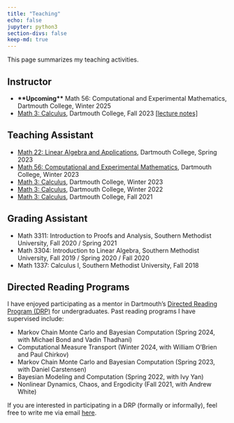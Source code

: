 ```yaml
---
title: "Teaching"
echo: false
jupyter: python3
section-divs: false
keep-md: true
---
```


This page summarizes my teaching activities. 

## Instructor

- **\*\*Upcoming\*\*** Math 56: Computational and Experimental Mathematics, Dartmouth College, Winter 2025
- [Math 3: Calculus](https://math.dartmouth.edu/~m3f23/general.phtml), Dartmouth College, Fall 2023 [[lecture notes]](https://nbviewer.org/github/jlindbloom/jlindbloom.github.io/blob/main/documents/m3f23_notes.pdf)


## Teaching Assistant

- [Math 22: Linear Algebra and Applications](https://math.dartmouth.edu/~m22s23/), Dartmouth College, Spring 2023
- [Math 56: Computational and Experimental Mathematics](https://math.dartmouth.edu/~m56w23/), Dartmouth College, Winter 2023
- [Math 3: Calculus](https://math.dartmouth.edu/~m3w23/), Dartmouth College, Winter 2023
- [Math 3: Calculus](https://math.dartmouth.edu/~m3w22/), Dartmouth College, Winter 2022
- [Math 3: Calculus](https://canvas.dartmouth.edu/courses/48609), Dartmouth College, Fall 2021

## Grading Assistant
- Math 3311: Introduction to Proofs and Analysis, Southern Methodist University, Fall 2020 / Spring 2021
- Math 3304: Introduction to Linear Algebra, Southern Methodist University, Fall 2019 / Spring 2020 / Fall 2020
- Math 1337: Calculus I, Southern Methodist University, Fall 2018

## Directed Reading Programs

I have enjoyed participating as a mentor in Dartmouth's [Directed Reading Program (DRP)](https://math.dartmouth.edu/~drp/) for undergraduates. Past reading programs I have supervised include:


- Markov Chain Monte Carlo and Bayesian Computation (Spring 2024, with Michael Bond and Vadin Thadhani)
- Computational Measure Transport (Winter 2024, with William O'Brien and Paul Chirkov)
<!-- - A Tour of the Finite Element Method (Winter 2024) -->
- Markov Chain Monte Carlo and Bayesian Computation (Spring 2023, with Daniel Carstensen)
- Bayesian Modeling and Computation (Spring 2022, with Ivy Yan)
- Nonlinear Dynamics, Chaos, and Ergodicity (Fall 2021, with Andrew White)

If you are interested in participating in a DRP (formally or informally), feel free to write me via email [here](mailto:jonathan.t.lindbloom.gr@dartmouth.edu).

<!-- <details>
<summary>How do I dropdown?</summary>
<br>
This is how you dropdown.
</details> -->